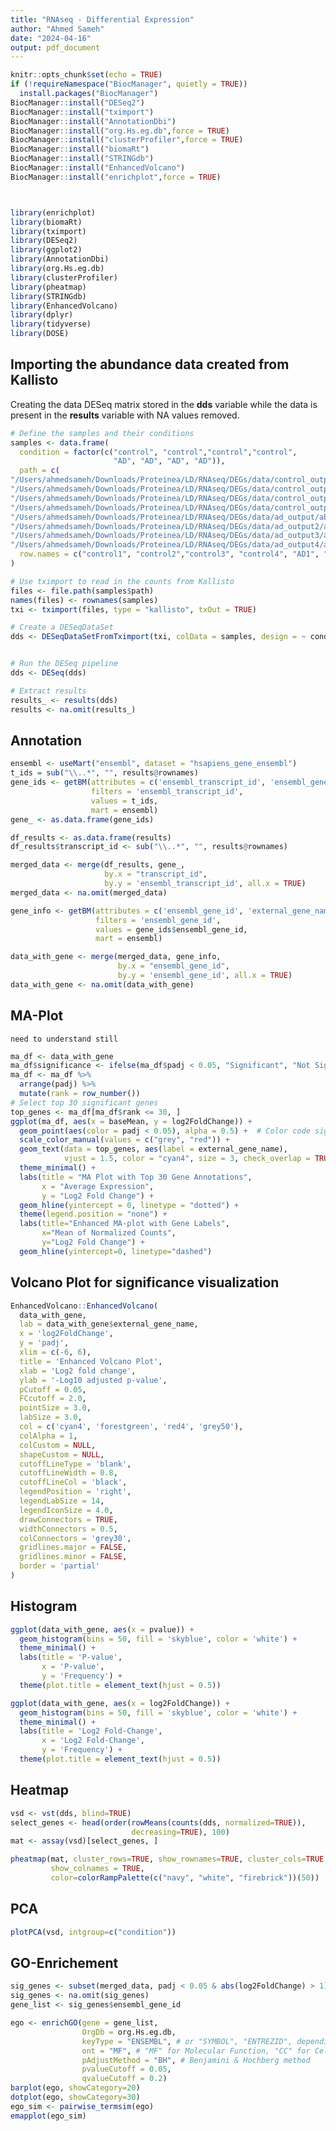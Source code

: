 ```yaml
---
title: "RNAseq - Differential Expression"
author: "Ahmed Sameh"
date: "2024-04-16"
output: pdf_document
---
```


```r
knitr::opts_chunk$set(echo = TRUE)
if (!requireNamespace("BiocManager", quietly = TRUE))
  install.packages("BiocManager")
BiocManager::install("DESeq2")
BiocManager::install("tximport")
BiocManager::install("AnnotationDbi")
BiocManager::install("org.Hs.eg.db",force = TRUE)
BiocManager::install("clusterProfiler",force = TRUE)
BiocManager::install("biomaRt")
BiocManager::install("STRINGdb")
BiocManager::install("EnhancedVolcano")
BiocManager::install("enrichplot",force = TRUE)



library(enrichplot)
library(biomaRt)
library(tximport)
library(DESeq2)
library(ggplot2)
library(AnnotationDbi)
library(org.Hs.eg.db)
library(clusterProfiler)
library(pheatmap)
library(STRINGdb)
library(EnhancedVolcano)
library(dplyr)
library(tidyverse)
library(DOSE)
```

## Importing the abundance data created from Kallisto
Creating the data DESeq matrix stored in the **dds** variable while the data is present in the **results** variable with NA values removed. 
```r
# Define the samples and their conditions
samples <- data.frame(
  condition = factor(c("control", "control","control","control",
                       "AD", "AD", "AD", "AD")),
  path = c(
"/Users/ahmedsameh/Downloads/Proteinea/LD/RNAseq/DEGs/data/control_output/abundance.tsv",
"/Users/ahmedsameh/Downloads/Proteinea/LD/RNAseq/DEGs/data/control_output2/abundance.tsv",
"/Users/ahmedsameh/Downloads/Proteinea/LD/RNAseq/DEGs/data/control_output3/abundance.tsv",
"/Users/ahmedsameh/Downloads/Proteinea/LD/RNAseq/DEGs/data/control_output4/abundance.tsv",
"/Users/ahmedsameh/Downloads/Proteinea/LD/RNAseq/DEGs/data/ad_output/abundance.tsv",
"/Users/ahmedsameh/Downloads/Proteinea/LD/RNAseq/DEGs/data/ad_output2/abundance.tsv",
"/Users/ahmedsameh/Downloads/Proteinea/LD/RNAseq/DEGs/data/ad_output3/abundance.tsv",
"/Users/ahmedsameh/Downloads/Proteinea/LD/RNAseq/DEGs/data/ad_output4/abundance.tsv"),
  row.names = c("control1", "control2","control3", "control4", "AD1", "AD2", "AD3", "AD4")
)

# Use tximport to read in the counts from Kallisto
files <- file.path(samples$path)
names(files) <- rownames(samples)
txi <- tximport(files, type = "kallisto", txOut = TRUE)

# Create a DESeqDataSet
dds <- DESeqDataSetFromTximport(txi, colData = samples, design = ~ condition)


# Run the DESeq pipeline
dds <- DESeq(dds)

# Extract results
results_ <- results(dds)
results <- na.omit(results_)
```

## Annotation
```r
ensembl <- useMart("ensembl", dataset = "hsapiens_gene_ensembl")
t_ids = sub("\\..*", "", results@rownames)
gene_ids <- getBM(attributes = c('ensembl_transcript_id', 'ensembl_gene_id'),
                  filters = 'ensembl_transcript_id',
                  values = t_ids,
                  mart = ensembl)
gene_ <- as.data.frame(gene_ids)

df_results <- as.data.frame(results)
df_results$transcript_id <- sub("\\..*", "", results@rownames)

merged_data <- merge(df_results, gene_,
                     by.x = "transcript_id", 
                     by.y = 'ensembl_transcript_id', all.x = TRUE)
merged_data <- na.omit(merged_data)

gene_info <- getBM(attributes = c('ensembl_gene_id', 'external_gene_name'),
                   filters = 'ensembl_gene_id',
                   values = gene_ids$ensembl_gene_id,
                   mart = ensembl)

data_with_gene <- merge(merged_data, gene_info, 
                        by.x = "ensembl_gene_id",
                        by.y = 'ensembl_gene_id', all.x = TRUE)
data_with_gene <- na.omit(data_with_gene)
```

## MA-Plot
`need to understand still`
```r
ma_df <- data_with_gene
ma_df$significance <- ifelse(ma_df$padj < 0.05, "Significant", "Not Significant")
ma_df <- ma_df %>%
  arrange(padj) %>%
  mutate(rank = row_number())
# Select top 30 significant genes
top_genes <- ma_df[ma_df$rank <= 30, ]
ggplot(ma_df, aes(x = baseMean, y = log2FoldChange)) +
  geom_point(aes(color = padj < 0.05), alpha = 0.5) +  # Color code significant points
  scale_color_manual(values = c("grey", "red")) +
  geom_text(data = top_genes, aes(label = external_gene_name),
            vjust = 1.5, color = "cyan4", size = 3, check_overlap = TRUE) +
  theme_minimal() +
  labs(title = "MA Plot with Top 30 Gene Annotations",
       x = "Average Expression",
       y = "Log2 Fold Change") +
  geom_hline(yintercept = 0, linetype = "dotted") +
  theme(legend.position = "none") +
  labs(title="Enhanced MA-plot with Gene Labels",
       x="Mean of Normalized Counts",
       y="Log2 Fold Change") +
  geom_hline(yintercept=0, linetype="dashed")
```

## Volcano Plot for significance visualization
```r
EnhancedVolcano::EnhancedVolcano(
  data_with_gene,
  lab = data_with_gene$external_gene_name,
  x = 'log2FoldChange',
  y = 'padj',
  xlim = c(-6, 6),
  title = 'Enhanced Volcano Plot',
  xlab = 'Log2 fold change',
  ylab = '-Log10 adjusted p-value',
  pCutoff = 0.05,
  FCcutoff = 2.0,
  pointSize = 3.0,
  labSize = 3.0,
  col = c('cyan4', 'forestgreen', 'red4', 'grey50'),
  colAlpha = 1,
  colCustom = NULL,
  shapeCustom = NULL,
  cutoffLineType = 'blank',
  cutoffLineWidth = 0.8,
  cutoffLineCol = 'black',
  legendPosition = 'right',
  legendLabSize = 14,
  legendIconSize = 4.0,
  drawConnectors = TRUE,
  widthConnectors = 0.5,
  colConnectors = 'grey30',
  gridlines.major = FALSE,
  gridlines.minor = FALSE,
  border = 'partial'
)

```

## Histogram
```r
ggplot(data_with_gene, aes(x = pvalue)) +
  geom_histogram(bins = 50, fill = 'skyblue', color = 'white') +
  theme_minimal() +
  labs(title = 'P-value',
       x = 'P-value',
       y = 'Frequency') +
  theme(plot.title = element_text(hjust = 0.5))

ggplot(data_with_gene, aes(x = log2FoldChange)) +
  geom_histogram(bins = 50, fill = 'skyblue', color = 'white') +
  theme_minimal() +
  labs(title = 'Log2 Fold-Change',
       x = 'Log2 Fold-Change',
       y = 'Frequency') +
  theme(plot.title = element_text(hjust = 0.5))
```

## Heatmap
```r
vsd <- vst(dds, blind=TRUE)
select_genes <- head(order(rowMeans(counts(dds, normalized=TRUE)), 
                           decreasing=TRUE), 100)
mat <- assay(vsd)[select_genes, ]

pheatmap(mat, cluster_rows=TRUE, show_rownames=TRUE, cluster_cols=TRUE,
         show_colnames = TRUE,
         color=colorRampPalette(c("navy", "white", "firebrick"))(50))
```

## PCA
```r
plotPCA(vsd, intgroup=c("condition"))
```

## GO-Enrichement
```r
sig_genes <- subset(merged_data, padj < 0.05 & abs(log2FoldChange) > 1)
sig_genes <- na.omit(sig_genes)
gene_list <- sig_genes$ensembl_gene_id

ego <- enrichGO(gene = gene_list,
                OrgDb = org.Hs.eg.db,
                keyType = "ENSEMBL", # or "SYMBOL", "ENTREZID", depending on your gene_list IDs
                ont = "MF", # "MF" for Molecular Function, "CC" for Cellular Component
                pAdjustMethod = "BH", # Benjamini & Hochberg method
                pvalueCutoff = 0.05,
                qvalueCutoff = 0.2)
barplot(ego, showCategory=20)
dotplot(ego, showCategory=30)
ego_sim <- pairwise_termsim(ego)
emapplot(ego_sim)
```

